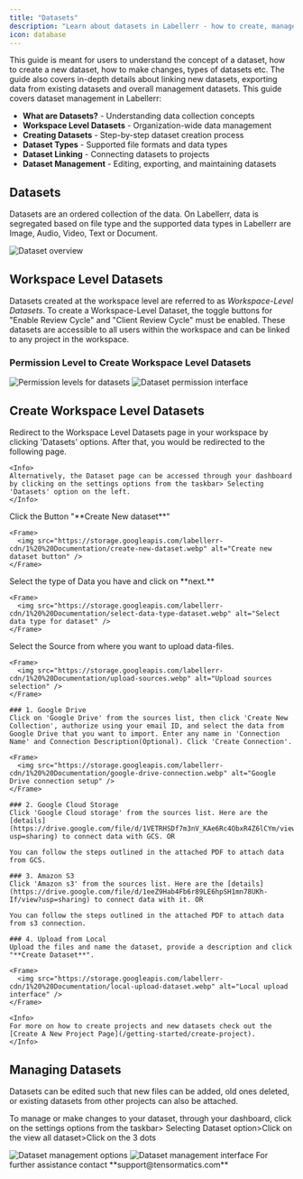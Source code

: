 ```yaml
---
title: "Datasets"
description: "Learn about datasets in Labellerr - how to create, manage, and work with workspace-level datasets for your annotation projects."
icon: database
---
```


<Note>
This guide is meant for users to understand the concept of a dataset, how to create a new dataset, how to make changes, types of datasets etc. The guide also covers in-depth details about linking new datasets, exporting data from existing datasets and overall management datasets.
</Note>

<Card title="Topics Covered" icon="database">
This guide covers dataset management in Labellerr:

* **What are Datasets?** - Understanding data collection concepts
* **Workspace Level Datasets** - Organization-wide data management
* **Creating Datasets** - Step-by-step dataset creation process
* **Dataset Types** - Supported file formats and data types
* **Dataset Linking** - Connecting datasets to projects
* **Dataset Management** - Editing, exporting, and maintaining datasets
</Card>

## Datasets

Datasets are an ordered collection of the data. On Labellerr, data is segregated based on file type and the supported data types in Labellerr are Image, Audio, Video, Text or Document.

<Frame>
  <img src="https://d24lr4zqs1tgqh.cloudfront.net/7ad2c327-c62f-4c81-aa6e-03b1a5ded17b.jpg" alt="Dataset overview" />
</Frame>

## Workspace Level Datasets

Datasets created at the workspace level are referred to as _Workspace-Level Datasets_. To create a Workspace-Level Dataset, the toggle buttons for "Enable Review Cycle" and "Client Review Cycle" must be enabled. These datasets are accessible to all users within the workspace and can be linked to any project in the workspace.

### Permission Level to Create Workspace Level Datasets

<Frame>
  <img src="https://d24lr4zqs1tgqh.cloudfront.net/2f105888-4902-4e0e-97a9-edad164b942b.jpg" alt="Permission levels for datasets" />
</Frame>

<Frame>
  <img src="https://d24lr4zqs1tgqh.cloudfront.net/6952eb8e-b6e8-471d-8e11-e6127fe05fba.jpg" alt="Dataset permission interface" />
</Frame>

## Create Workspace Level Datasets

<Steps>
  <Step title="Accessing Datasets Screen">
    Redirect to the Workspace Level Datasets page in your workspace by clicking 'Datasets' options. After that, you would be redirected to the following page.

    <Info>
    Alternatively, the Dataset page can be accessed through your dashboard by clicking on the settings options from the taskbar> Selecting 'Datasets' option on the left.
    </Info>
  </Step>

  <Step title="New Dataset and View All Datasets">
    Click the Button "**Create New dataset**"

    <Frame>
      <img src="https://storage.googleapis.com/labellerr-cdn/1%20%20Documentation/create-new-dataset.webp" alt="Create new dataset button" />
    </Frame>
  </Step>

  <Step title="Selecting Data Type">
    Select the type of Data you have and click on **next.**

    <Frame>
      <img src="https://storage.googleapis.com/labellerr-cdn/1%20%20Documentation/select-data-type-dataset.webp" alt="Select data type for dataset" />
    </Frame>
  </Step>

  <Step title="Uploading Files from Sources">
    Select the Source from where you want to upload data-files.

    <Frame>
      <img src="https://storage.googleapis.com/labellerr-cdn/1%20%20Documentation/upload-sources.webp" alt="Upload sources selection" />
    </Frame>

    ### 1. Google Drive
    Click on 'Google Drive' from the sources list, then click 'Create New Collection', authorize using your email ID, and select the data from Google Drive that you want to import. Enter any name in 'Connection Name' and Connection Description(Optional). Click 'Create Connection'.

    <Frame>
      <img src="https://storage.googleapis.com/labellerr-cdn/1%20%20Documentation/google-drive-connection.webp" alt="Google Drive connection setup" />
    </Frame>

    ### 2. Google Cloud Storage
    Click 'Google Cloud storage' from the sources list. Here are the [details](https://drive.google.com/file/d/1VETRHSDf7m3nV_KAe6Rc4ObxR4Z6lCYm/view?usp=sharing) to connect data with GCS. OR

    You can follow the steps outlined in the attached PDF to attach data from GCS.

    ### 3. Amazon S3
    Click 'Amazon s3' from the sources list. Here are the [details](https://drive.google.com/file/d/1eeZ9Hab4Fb6r89LE6hpSH1mn78UKh-If/view?usp=sharing) to connect data with it. OR

    You can follow the steps outlined in the attached PDF to attach data from s3 connection.

    ### 4. Upload from Local
    Upload the files and name the dataset, provide a description and click "**Create Dataset**".

    <Frame>
      <img src="https://storage.googleapis.com/labellerr-cdn/1%20%20Documentation/local-upload-dataset.webp" alt="Local upload interface" />
    </Frame>

    <Info>
    For more on how to create projects and new datasets check out the [Create A New Project Page](/getting-started/create-project).
    </Info>
  </Step>
</Steps>

## Managing Datasets

Datasets can be edited such that new files can be added, old ones deleted, or existing datasets from other projects can also be attached.

To manage or make changes to your dataset, through your dashboard, click on the settings options from the taskbar> Selecting Dataset option>Click on the view all dataset>Click on the 3 dots

<Frame>
  <img src="https://d24lr4zqs1tgqh.cloudfront.net/a22895f5-321e-4666-ac56-acd6df42ea0a.jpg" alt="Dataset management options" />
</Frame>

<Frame>
  <img src="https://d24lr4zqs1tgqh.cloudfront.net/5c8e054e-46f5-4e3f-a5ef-0a11cae7652e.jpg" alt="Dataset management interface" />
</Frame>

<Note>
For further assistance contact **support@tensormatics.com**
</Note>
